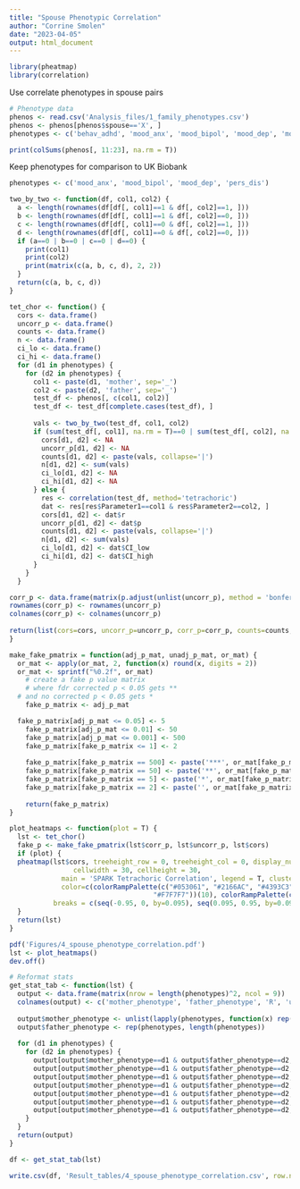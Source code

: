 ---
title: "Spouse Phenotypic Correlation"
author: "Corrine Smolen"
date: "2023-04-05"
output: html_document
---

```{r}
library(pheatmap)
library(correlation)
```

Use correlate phenotypes in spouse pairs

```{r}
# Phenotype data
phenos <- read.csv('Analysis_files/1_family_phenotypes.csv')
phenos <- phenos[phenos$spouse=='X', ]
phenotypes <- c('behav_adhd', 'mood_anx', 'mood_bipol', 'mood_dep', 'mood_ocd', 'pers_dis', 'sleep_dx')
```

```{r}
print(colSums(phenos[, 11:23], na.rm = T))
```

Keep phenotypes for comparison to UK Biobank
```{r}
phenotypes <- c('mood_anx', 'mood_bipol', 'mood_dep', 'pers_dis')
```

```{r}
two_by_two <- function(df, col1, col2) {
  a <- length(rownames(df[df[, col1]==1 & df[, col2]==1, ]))
  b <- length(rownames(df[df[, col1]==1 & df[, col2]==0, ]))
  c <- length(rownames(df[df[, col1]==0 & df[, col2]==1, ]))
  d <- length(rownames(df[df[, col1]==0 & df[, col2]==0, ]))
  if (a==0 | b==0 | c==0 | d==0) {
    print(col1)
    print(col2)
    print(matrix(c(a, b, c, d), 2, 2))
  }
  return(c(a, b, c, d))
}

tet_chor <- function() {
  cors <- data.frame()
  uncorr_p <- data.frame()
  counts <- data.frame()
  n <- data.frame()
  ci_lo <- data.frame()
  ci_hi <- data.frame()
  for (d1 in phenotypes) {
    for (d2 in phenotypes) {
      col1 <- paste(d1, 'mother', sep='_')
      col2 <- paste(d2, 'father', sep='_')
      test_df <- phenos[, c(col1, col2)]
      test_df <- test_df[complete.cases(test_df), ]
      
      vals <- two_by_two(test_df, col1, col2)
      if (sum(test_df[, col1], na.rm = T)==0 | sum(test_df[, col2], na.rm = T)==0) {
        cors[d1, d2] <- NA
        uncorr_p[d1, d2] <- NA
        counts[d1, d2] <- paste(vals, collapse='|')
        n[d1, d2] <- sum(vals)
        ci_lo[d1, d2] <- NA
        ci_hi[d1, d2] <- NA
      } else {
        res <- correlation(test_df, method='tetrachoric')
        dat <- res[res$Parameter1==col1 & res$Parameter2==col2, ]
        cors[d1, d2] <- dat$r
        uncorr_p[d1, d2] <- dat$p
        counts[d1, d2] <- paste(vals, collapse='|')
        n[d1, d2] <- sum(vals)
        ci_lo[d1, d2] <- dat$CI_low
        ci_hi[d1, d2] <- dat$CI_high
      }
    }
  }

corr_p <- data.frame(matrix(p.adjust(unlist(uncorr_p), method = 'bonferroni'), nrow = length(phenotypes)))
rownames(corr_p) <- rownames(uncorr_p)
colnames(corr_p) <- colnames(uncorr_p)
  
return(list(cors=cors, uncorr_p=uncorr_p, corr_p=corr_p, counts=counts, n=n, ci_lo=ci_lo, ci_hi=ci_hi))
}

make_fake_pmatrix = function(adj_p_mat, unadj_p_mat, or_mat) {
  or_mat <- apply(or_mat, 2, function(x) round(x, digits = 2))
  or_mat <- sprintf("%0.2f", or_mat)
	# create a fake p value matrix
	# where fdr corrected p < 0.05 gets **
  # and no corrected p < 0.05 gets *
	fake_p_matrix <- adj_p_mat

  fake_p_matrix[adj_p_mat <= 0.05] <- 5
	fake_p_matrix[adj_p_mat <= 0.01] <- 50
	fake_p_matrix[adj_p_mat <= 0.001] <- 500
	fake_p_matrix[fake_p_matrix <= 1] <- 2
	
	fake_p_matrix[fake_p_matrix == 500] <- paste('***', or_mat[fake_p_matrix==500], sep = '\n')
	fake_p_matrix[fake_p_matrix == 50] <- paste('**', or_mat[fake_p_matrix==50], sep = '\n')
	fake_p_matrix[fake_p_matrix == 5] <- paste('*', or_mat[fake_p_matrix==5], sep = '\n')
	fake_p_matrix[fake_p_matrix == 2] <- paste('', or_mat[fake_p_matrix==2], sep = '\n')
	
	return(fake_p_matrix)
}

plot_heatmaps <- function(plot = T) {
  lst <- tet_chor()
  fake_p <- make_fake_pmatrix(lst$corr_p, lst$uncorr_p, lst$cors)
  if (plot) {
  pheatmap(lst$cors, treeheight_row = 0, treeheight_col = 0, display_numbers = fake_p, number_color = 'black',
                cellwidth = 30, cellheight = 30,
             main = 'SPARK Tetrachoric Correlation', legend = T, cluster_rows = F, cluster_cols = F,
             color=c(colorRampPalette(c("#053061", "#2166AC", "#4393C3", "#92C5DE", "#D1E5F0",
                                    "#F7F7F7"))(10), colorRampPalette(c("#F7F7F7", "#FDDBC7", "#F4A582", "#D6604D", "#B2182B", "#67001F"))(10)),
           breaks = c(seq(-0.95, 0, by=0.095), seq(0.095, 0.95, by=0.095)))
  }
  return(lst)
}
```

```{r}
pdf('Figures/4_spouse_phenotype_correlation.pdf')
lst <- plot_heatmaps()
dev.off()
```

```{r}
# Reformat stats
get_stat_tab <- function(lst) {
  output <- data.frame(matrix(nrow = length(phenotypes)^2, ncol = 9))
  colnames(output) <- c('mother_phenotype', 'father_phenotype', 'R', 'uncorrected_p', 'bonferroni_p', 'counts', 'n', 'ci_low', 'ci_high')
  
  output$mother_phenotype <- unlist(lapply(phenotypes, function(x) rep(x, length(phenotypes))))
  output$father_phenotype <- rep(phenotypes, length(phenotypes))
  
  for (d1 in phenotypes) {
    for (d2 in phenotypes) {
      output[output$mother_phenotype==d1 & output$father_phenotype==d2, 'R'] <- lst$cors[d1, d2]
      output[output$mother_phenotype==d1 & output$father_phenotype==d2, 'uncorrected_p'] <- lst$uncorr_p[d1, d2]
      output[output$mother_phenotype==d1 & output$father_phenotype==d2, 'bonferroni_p'] <- lst$corr_p[d1, d2]
      output[output$mother_phenotype==d1 & output$father_phenotype==d2, 'counts'] <- lst$counts[d1, d2]
      output[output$mother_phenotype==d1 & output$father_phenotype==d2, 'n'] <- lst$n[d1, d2]
      output[output$mother_phenotype==d1 & output$father_phenotype==d2, 'ci_low'] <- lst$ci_lo[d1, d2]
      output[output$mother_phenotype==d1 & output$father_phenotype==d2, 'ci_high'] <- lst$ci_hi[d1, d2]
    }
  }
  return(output)
}

df <- get_stat_tab(lst)

write.csv(df, 'Result_tables/4_spouse_phenotype_correlation.csv', row.names = F)
```


